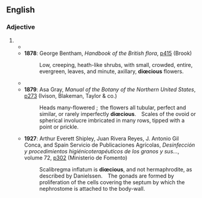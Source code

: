 {{also|dioecious}}
==English==

===Adjective===
{{en-adj|-}}

# {{alternative spelling of|dioecious|lang=en}}
#* {{quote-text|lang=en|year=1840|author=Society for the Diffusion of Useful Knowledge (Great Britain)|title=Penny Cyclopaedia of the Society for the Diffusion of Useful Knowledge|page=136|url=http://www.google.co.uk/books?id=Spr5Z4qsTlIC&pg=PA136&dq=dicacious|passage=…several of the ''Medusæ'', probably all, are '''diœcious'''…}}
#* '''1878''': George Bentham, ''Handbook of the British flora'', [http://www.google.co.uk/books?id=uV8DAAAAQAAJ&q=dicacious&dq=dicacious&pgis=1 p415] (Brook)
#*: Low, creeping, heath-like shrubs, with small, crowded, entire, evergreen, leaves, and minute, axillary, '''diœcious''' flowers.
#* {{quote-text|lang=en|year=1879|author=Catherine M. Buckton|title=Town and window gardening, 16 lectures|page=91|url=http://www.google.co.uk/books?id=gl4DAAAAQAAJ&q=dicacious&dq=dicacious&pgis=1|passage=These berries will remain from December to July, that is, about eight months of the year. The Aucuba is '''diœcious'''. About a hundred years ago a traveller first brought some of these evergreens to England…}}
#* '''1879''': Asa Gray, ''Manual of the Botany of the Northern United States'', [http://www.google.co.uk/books?id=8D1UunD33WoC&q=dicacious&dq=dicacious&pgis=1 p273] (Ivison, Blakeman, Taylor & co.)
#*: Heads many-flowered ; the flowers all tubular, perfect and similar, or rarely imperfectly '''diœcious'''. Scales of the ovoid or spherical involucre imbricated in many rows, tipped with a point or prickle.
#* '''1927''': Arthur Everett Shipley, Juan Rivera Reyes, J. Antonio Gil Conca, and Spain Servicio de Publicaciones Agrícolas, ''Desinfección y procedimientos higiénicoterapéuticos de los granos y sus…'', volume 72, [http://www.google.co.uk/books?id=HN0zAAAAIAAJ&q=dicacious&dq=dicacious&pgis=1 p302] (Ministerio de Fomento)
#*: Scalibregma inflatum is '''diœcious''', and not hermaphrodite, as described by Danielssen. The gonads are formed by proliferation of the cells covering the septum by which the nephrostome is attached to the body-wall.